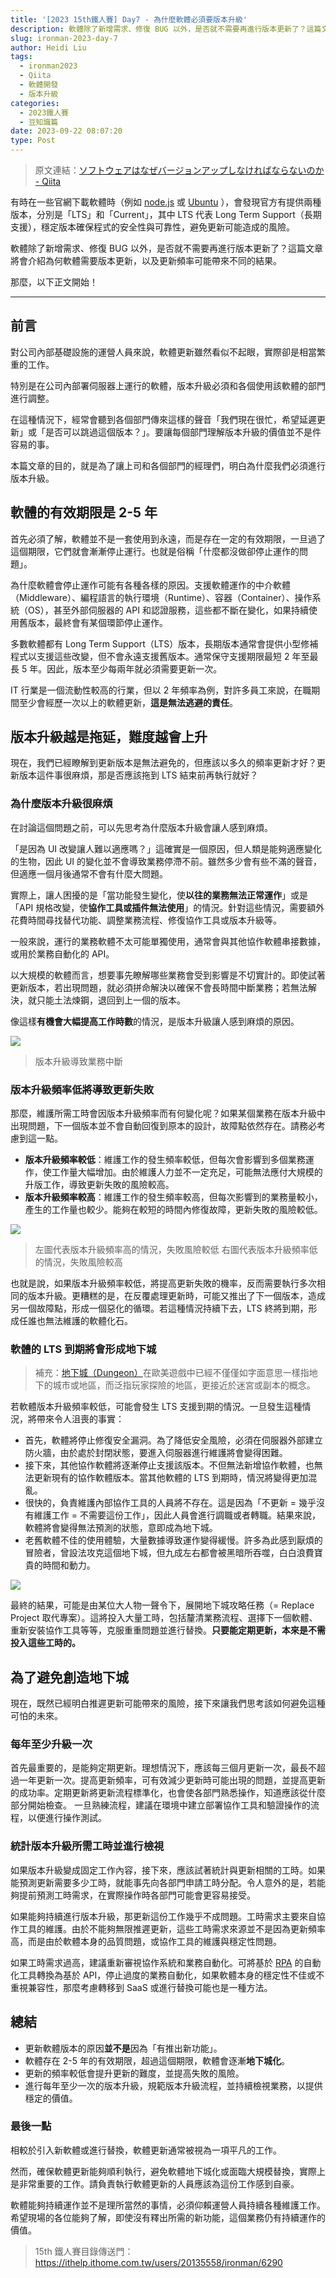 ```yaml
---
title: '[2023 15th鐵人賽] Day7 - 為什麼軟體必須要版本升級'
description: 軟體除了新增需求、修復 BUG 以外，是否就不需要再進行版本更新了？這篇文章將會介紹為何軟體需要版本更新，以及更新頻率可能帶來不同的結果。
slug: ironman-2023-day-7
author: Heidi Liu
tags:
  - ironman2023
  - Qiita
  - 軟體開發
  - 版本升級
categories:
  - 2023鐵人賽
  - 豆知識篇
date: 2023-09-22 08:07:20
type: Post
---
```


> 原文連結：[ソフトウェアはなぜバージョンアップしなければならないのか - Qiita](https://qiita.com/autotaker1984/items/a3091772dbb0fb91473d)

有時在一些官網下載軟體時（例如 [node.js](https://nodejs.org/en) 或 [Ubuntu](https://ubuntu.com/download/desktop) ），會發現官方有提供兩種版本，分別是「LTS」和「Current」，其中 LTS 代表 Long Term Support（長期支援），穩定版本確保程式的安全性與可靠性，避免更新可能造成的風險。

軟體除了新增需求、修復 BUG 以外，是否就不需要再進行版本更新了？這篇文章將會介紹為何軟體需要版本更新，以及更新頻率可能帶來不同的結果。

那麼，以下正文開始！

---

## 前言

對公司內部基礎設施的運營人員來說，軟體更新雖然看似不起眼，實際卻是相當繁重的工作。

特別是在公司內部署伺服器上運行的軟體，版本升級必須和各個使用該軟體的部門進行調整。

在這種情況下，經常會聽到各個部門傳來這樣的聲音「我們現在很忙，希望延遲更新」或「是否可以跳過這個版本？」。要讓每個部門理解版本升級的價值並不是件容易的事。

本篇文章的目的，就是為了讓上司和各個部門的經理們，明白為什麼我們必須進行版本升級。

## 軟體的有效期限是 2-5 年

首先必須了解，軟體並不是一套使用到永遠，而是存在一定的有效期限，一旦過了這個期限，它們就會漸漸停止運行。也就是俗稱「什麼都沒做卻停止運作的問題」。

為什麼軟體會停止運作可能有各種各樣的原因。支援軟體運作的中介軟體（Middleware）、編程語言的執行環境（Runtime）、容器（Container）、操作系統（OS），甚至外部伺服器的 API 和認證服務，這些都不斷在變化，如果持續使用舊版本，最終會有某個環節停止運作。

多數軟體都有 Long Term Support（LTS）版本，長期版本通常會提供小型修補程式以支援這些改變，但不會永遠支援舊版本。通常保守支援期限最短 2 年至最長 5 年。因此，版本至少每兩年就必須需要更新一次。

IT 行業是一個流動性較高的行業，但以 2 年頻率為例，對許多員工來說，在職期間至少會經歷一次以上的軟體更新，**這是無法逃避的責任**。

## 版本升級越是拖延，難度越會上升

現在，我們已經瞭解到更新版本是無法避免的，但應該以多久的頻率更新才好？更新版本這件事很麻煩，那是否應該拖到 LTS 結束前再執行就好？

### 為什麼版本升級很麻煩

在討論這個問題之前，可以先思考為什麼版本升級會讓人感到麻煩。

「是因為 UI 改變讓人難以適應嗎？」這確實是一個原因，但人類是能夠適應變化的生物，因此 UI 的變化並不會導致業務停滯不前。雖然多少會有些不滿的聲音，但適應一個月後通常不會有什麼大問題。

實際上，讓人困擾的是「當功能發生變化，使**以往的業務無法正常運作**」或是「API 規格改變，使**協作工具或插件無法使用**」的情況。針對這些情況，需要額外花費時間尋找替代功能、調整業務流程、修復協作工具或版本升級等。

一般來說，運行的業務軟體不太可能單獨使用，通常會與其他協作軟體串接數據，或用於業務自動化的 API。

以大規模的軟體而言，想要事先瞭解哪些業務會受到影響是不切實計的。即使試著更新版本，若出現問題，就必須拼命解決以確保不會長時間中斷業務；若無法解決，就只能土法煉鋼，退回到上一個的版本。

像這樣**有機會大幅提高工作時數**的情況，是版本升級讓人感到麻煩的原因。

![](https://imgur.com/boLEH1c.png)

> 版本升級導致業務中斷

### 版本升級頻率低將導致更新失敗

那麼，維護所需工時會因版本升級頻率而有何變化呢？如果某個業務在版本升級中出現問題，下一個版本並不會自動回復到原本的設計，故障點依然存在。請務必考慮到這一點。

- **版本升級頻率較低**：維護工作的發生頻率較低，但每次會影響到多個業務運作，使工作量大幅增加。由於維護人力並不一定充足，可能無法應付大規模的升版工作，導致更新失敗的風險較高。
- **版本升級頻率較高**：維護工作的發生頻率較高，但每次影響到的業務量較小，產生的工作量也較少。能夠在較短的時間內修復故障，更新失敗的風險較低。

![](https://imgur.com/XyCNIOy.png)

> 左圖代表版本升級頻率高的情況，失敗風險較低
> 右圖代表版本升級頻率低的情況，失敗風險較高

也就是說，如果版本升級頻率較低，將提高更新失敗的機率，反而需要執行多次相同的版本升級。更糟糕的是，在反覆處理更新時，可能又推出了下一個版本，造成另一個故障點，形成一個惡化的循環。若這種情況持續下去，LTS 終將到期，形成任誰也無法維護的軟體化石。

### 軟體的 LTS 到期將會形成地下城

> 補充：[地下城（Dungeon）](https://zh.moegirl.org.cn/zh-tw/%E5%9C%B0%E4%B8%8B%E5%9F%8E)在歐美遊戲中已經不僅僅如字面意思一樣指地下的城市或地區，而泛指玩家探險的地區，更接近於迷宮或副本的概念。

若軟體版本升級頻率較低，可能會發生 LTS 支援到期的情況。一旦發生這種情況，將帶來令人沮喪的事實：

- 首先，軟體將停止修復安全漏洞。為了降低安全風險，必須在伺服器外部建立防火牆，由於處於封閉狀態，要進入伺服器進行維護將會變得困難。
- 接下來，其他協作軟體將逐漸停止支援該版本。不但無法新增協作軟體，也無法更新現有的協作軟體版本。當其他軟體的 LTS 到期時，情況將變得更加混亂。
- 很快的，負責維護內部協作工具的人員將不存在。這是因為「不更新 = 幾乎沒有維護工作 = 不需要這份工作」，因此人員會進行調職或者轉職。結果來說，軟體將會變得無法預測的狀態，意即成為地下城。
- 老舊軟體不佳的使用體驗，大量數據導致運作變得緩慢。許多為此感到厭煩的冒險者，曾設法攻克這個地下城，但九成左右都會被黑暗所吞噬，白白浪費寶貴的時間和動力。

![](https://imgur.com/8tFS2tv.png)

最終的結果，可能是由某位大人物一聲令下，展開地下城攻略任務（= Replace Project 取代專案）。這將投入大量工時，包括釐清業務流程、選擇下一個軟體、重新安裝協作工具等等，克服重重問題並進行替換。**只要能定期更新，本來是不需投入這些工時的。**

## 為了避免創造地下城

現在，既然已經明白推遲更新可能帶來的風險，接下來讓我們思考該如何避免這種可怕的未來。

### 每年至少升級一次

首先最重要的，是能夠定期更新。理想情況下，應該每三個月更新一次，最長不超過一年更新一次。提高更新頻率，可有效減少更新時可能出現的問題，並提高更新的成功率。定期更新將更新流程標準化，也會使各部門熟悉操作，知道應該從什麼部分開始檢查。
一旦熟練流程，建議在環境中建立部署協作工具和驗證操作的流程，以便進行操作測試。

### 統計版本升級所需工時並進行檢視

如果版本升級變成固定工作內容，接下來，應該試著統計與更新相關的工時。如果能預測更新需要多少工時，就能事先向各部門申請工時分配。令人意外的是，若能夠提前預測工時需求，在實際操作時各部門可能會更容易接受。

如果能夠持續進行版本升級，那更新這份工作幾乎不成問題。工時需求主要來自協作工具的維護。由於不能夠無限推遲更新，這些工時需求來源並不是因為更新頻率高，而是由於軟體本身的品質問題，或協作工具的維護與穩定性問題。

如果工時需求過高，建議重新審視協作系統和業務自動化。可將基於 [RPA](https://zh.wikipedia.org/zh-tw/%E6%A9%9F%E5%99%A8%E4%BA%BA%E6%B5%81%E7%A8%8B%E8%87%AA%E5%8B%95%E5%8C%96) 的自動化工具轉換為基於 API，停止過度的業務自動化，如果軟體本身的穩定性不佳或不重視兼容性，那麼考慮轉移到 SaaS 或進行替換可能也是一種方法。

## 總結

- 更新軟體版本的原因**並不是**因為「有推出新功能」。
- 軟體存在 2-5 年的有效期限，超過這個期限，軟體會逐漸**地下城化**。
- 更新的頻率較低會提升更新的難度，並提高失敗的風險。
- 進行每年至少一次的版本升級，規範版本升級流程，並持續檢視業務，以提供穩定的價值。

### 最後一點

相較於引入新軟體或進行替換，軟體更新通常被視為一項平凡的工作。

然而，確保軟體更新能夠順利執行，避免軟體地下城化或面臨大規模替換，實際上是非常重要的工作。請負責執行軟體更新的人員應該為這份工作感到自豪。

軟體能夠持續運作並不是理所當然的事情，必須仰賴運營人員持續各種維護工作。希望現場的各位能夠了解，即使沒有釋出所需的新功能，這個業務仍有持續運作的價值。

> 15th 鐵人賽目錄傳送門：https://ithelp.ithome.com.tw/users/20135558/ironman/6290
